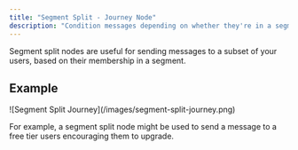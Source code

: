 ```yaml
---
title: "Segment Split - Journey Node"
description: "Condition messages depending on whether they're in a segment."
---
```


Segment split nodes are useful for sending messages to a subset of your users, based on their membership in a segment.

## Example

<Frame>
![Segment Split Journey](/images/segment-split-journey.png)
</Frame>

For example, a segment split node might be used to send a message to a free tier users encouraging them to upgrade.
